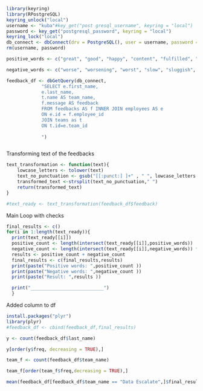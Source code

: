 ```r
library(keyring)
library(RPostgreSQL)
keyring_unlock("local")
username <- "kuba"#key_get("post gresql_username", keyring = "local") 
password <- key_get("postgresql_password", keyring = "local")
keyring_lock("local")
db_connect <- dbConnect(drv = PostgreSQL(), user = username, password = password, dbname = "acme_employees", host = "localhost")
rm(username, password)
```


```r
positive_words <- c("great", "good", "happy", "content", "fulfilled", "fulfilled", "positive", "positives", "cheerful", "nice", "ambition", "ambitions", "ambitious", "friendly", "progress", "joy", "fast", "achieve", "achieving", "achievements", "best", "better",  "unlimited", "pros", "competitive", "opportunity", "advancement", "friendly", "smart", "interesting", "challenging", "grow", "caring", "balance", "helpful")

negative_words <- c("worse", "worsening", "worst", "slow", "sluggish", "impatient", "unfulfilled", "unfulfilling", "negative", "bad", "limited", "limit", "limitations", "cons", "frustrated", "frustrating", "frustration", "dull", "boring", "politics", "political", "ignore", "ignored", "ignoring", "sad", "depressed", "depressing", "nasty", "stress", "stresses", "stressed", "horrid", "horrible", "terrible", "deadline", "deadlines", "uncaring", "remote")
```



```r
feedback_df <- dbGetQuery(db_connect,
             "SELECT e.first_name,
             e.last_name,
             t.name AS team_name,
             f.message AS feedback
             FROM feedbacks AS f INNER JOIN employees AS e
             ON e.id = f.employee_id
             JOIN teams as t 
             ON t.id=e.team_id
             
             ")
```

```r

```


Transforming text of the feedbacks
```r
text_transformation <- function(text){
    lowcase_letters <- tolower(text)
    text_no_punctuation <- gsub("[[:punct:] ]+" , " ", lowcase_letters )
    transformed_text <-strsplit(text_no_punctuation," ")
    return(transformed_text)
}
```

```r
#text_ready <- text_transformation(feedback_df$feedback)

```
Main Loop with checks
```r
final_results <- c()
for(i in 1:length(text_ready)){
  print(text_ready[[i]])
  positive_count <- length(intersect(text_ready[[i]],positive_words))
  negative_count <- length(intersect(text_ready[[i]],negative_words)) * -1
  results <- positive_count + negative_count
  final_results <- c(final_results,results)
  print(paste("Positive words: ",positive_count ))
  print(paste("Negative words: ",negative_count ))
  print(paste("Result: ",results ))

  print("___________________________")
  }


```

Added column to df
```r

install.packages("plyr")
library(plyr)
#feedback_df <- cbind(feedback_df,final_results)
```

```r
y <- count(feedback_df$last_name)
```

```r
y[order(y$freq, decreasing = TRUE),]
```



```r
team_f <- count(feedback_df$team_name)
```

```r
team_f[order(team_f$freq,decreasing = TRUE),]
```
```r
mean(feedback_df[feedback_df$team_name == "Data Escalate",]$final_results)


```

